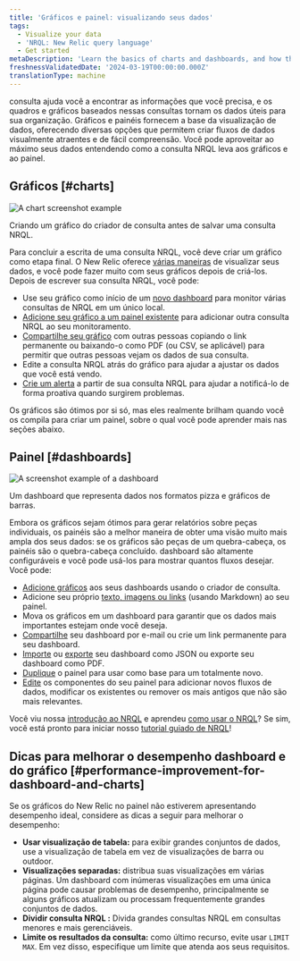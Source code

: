 ```yaml
---
title: 'Gráficos e painel: visualizando seus dados'
tags:
  - Visualize your data
  - 'NRQL: New Relic query language'
  - Get started
metaDescription: 'Learn the basics of charts and dashboards, and how they relate to NRQL.'
freshnessValidatedDate: '2024-03-19T00:00:00.000Z'
translationType: machine
---
```




consulta ajuda você a encontrar as informações que você precisa, e os quadros e gráficos baseados nessas consultas tornam os dados úteis para sua organização. Gráficos e painéis fornecem a base da visualização de dados, oferecendo diversas opções que permitem criar fluxos de dados visualmente atraentes e de fácil compreensão. Você pode aproveitar ao máximo seus dados entendendo como a consulta NRQL leva aos gráficos e ao painel.

## Gráficos [#charts]

<img
  title="A chart screenshot example"
  alt="A chart screenshot example "
  src={chartsChartUi}
/>

<figcaption>
  Criando um gráfico do criador de consulta antes de salvar uma consulta NRQL.
</figcaption>

Para concluir a escrita de uma consulta NRQL, você deve criar um gráfico como etapa final. O New Relic oferece [várias maneiras](/docs/query-your-data/explore-query-data/use-charts/chart-types) de visualizar seus dados, e você pode fazer muito com seus gráficos depois de criá-los. Depois de escrever sua consulta NRQL, você pode:

* Use seu gráfico como início de um [novo dashboard](/docs/query-your-data/explore-query-data/dashboards/introduction-dashboards#dashboards-create) para monitor várias consultas de NRQL em um único local.
* [Adicione seu gráfico a um painel existente](/docs/query-your-data/explore-query-data/dashboards/manage-your-dashboard/#add-pages-edit) para adicionar outra consulta NRQL ao seu monitoramento.
* [Compartilhe seu gráfico](/docs/query-your-data/explore-query-data/use-charts/use-your-charts#share-charts) com outras pessoas copiando o link permanente ou baixando-o como PDF (ou CSV, se aplicável) para permitir que outras pessoas vejam os dados de sua consulta.
* Edite a consulta NRQL atrás do gráfico para ajudar a ajustar os dados que você está vendo.
* [Crie um alerta](/docs/alerts-applied-intelligence/new-relic-alerts/get-started/your-first-nrql-condition#create-simple-alert) a partir de sua consulta NRQL para ajudar a notificá-lo de forma proativa quando surgirem problemas.

Os gráficos são ótimos por si só, mas eles realmente brilham quando você os compila para criar um painel, sobre o qual você pode aprender mais nas seções abaixo.

## Painel [#dashboards]

<img
  title="Dashboard screenshot.png"
  alt="A screenshot example of a dashboard"
  src={dashboardsDashboardUi}
/>

<figcaption>
  Um dashboard que representa dados nos formatos pizza e gráficos de barras.
</figcaption>

Embora os gráficos sejam ótimos para gerar relatórios sobre peças individuais, os painéis são a melhor maneira de obter uma visão muito mais ampla dos seus dados: se os gráficos são peças de um quebra-cabeça, os painéis são o quebra-cabeça concluído. dashboard são altamente configuráveis e você pode usá-los para mostrar quantos fluxos desejar. Você pode:

* [Adicione gráficos](/docs/query-your-data/explore-query-data/dashboards/manage-your-dashboard#dash-create-chart) aos seus dashboards usando o criador de consulta.
* Adicione seu próprio [texto, imagens ou links](/docs/query-your-data/explore-query-data/dashboards/manage-your-dashboard#markdown) (usando Markdown) ao seu painel.
* Mova os gráficos em um dashboard para garantir que os dados mais importantes estejam onde você deseja.
* [Compartilhe](/docs/query-your-data/explore-query-data/dashboards/dashboards-charts-import-export-data#dashboards) seu dashboard por e-mail ou crie um link permanente para seu dashboard.
* [Importe](/docs/query-your-data/explore-query-data/dashboards/introduction-dashboards/#dashboards-import) ou [exporte](/docs/query-your-data/explore-query-data/dashboards/manage-your-dashboard#dash-json) seu dashboard como JSON ou exporte seu dashboard como PDF.
* [Duplique](/docs/query-your-data/explore-query-data/dashboards/manage-your-dashboard#dash-clone) o painel para usar como base para um totalmente novo.
* [Edite](/docs/query-your-data/explore-query-data/dashboards/manage-your-dashboard#add-pages-edit) os componentes do seu painel para adicionar novos fluxos de dados, modificar os existentes ou remover os mais antigos que não são mais relevantes.

Você viu nossa [introdução ao NRQL](/docs/query-your-data/nrql-new-relic-query-language/get-started/introduction-nrql-new-relics-query-language/) e aprendeu [como usar o NRQL](/docs/query-your-data/nrql-new-relic-query-language/get-started/introduction-nrql-how-nrql-works/)? Se sim, você está pronto para iniciar nosso [tutorial guiado de NRQL](/docs/query-your-data/nrql-new-relic-query-language/get-started/introduction-nrql-tutorial/)!

## Dicas para melhorar o desempenho dashboard e do gráfico [#performance-improvement-for-dashboard-and-charts]

Se os gráficos do New Relic no painel não estiverem apresentando desempenho ideal, considere as dicas a seguir para melhorar o desempenho:

* **Usar visualização de tabela:** para exibir grandes conjuntos de dados, use a visualização de tabela em vez de visualizações de barra ou outdoor.
* **Visualizações separadas:** distribua suas visualizações em várias páginas. Um dashboard com inúmeras visualizações em uma única página pode causar problemas de desempenho, principalmente se alguns gráficos atualizam ou processam frequentemente grandes conjuntos de dados.
* **Dividir consulta NRQL :** Divida grandes consultas NRQL em consultas menores e mais gerenciáveis.
* **Limite os resultados da consulta:** como último recurso, evite usar `LIMIT MAX`. Em vez disso, especifique um limite que atenda aos seus requisitos.